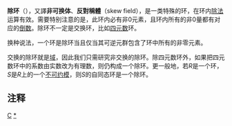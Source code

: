 {{NoteTA
|G1 = Math
|1 = zh-cn:域; zh-tw:體;
}}
{{環論|非交換}}
'''除环'''（{{lang-en|Division ring}}），又譯'''非可换体'''、'''反對稱體'''（skew field），是一类特殊的环，在环内[[除法|除法]]运算有效。需要特别注意的是，此环内必有非0元素，且环内所有的非0量都有对应的[[倒数|倒数]]{{notetag|比如说，对于<math>x</math>来说，存在数<math>a</math>，使得<math>a \cdot x = x \cdot a = 1</math>}}。除环不一定是交换环，比如[[四元数|四元数]]环。

换种说法，一个环是除环当且仅当其可逆元群包含了环中所有的非零元素。

交换的除环就是[[域_(數學)|域]]，因此我们只需研究非交换的除环。除四元数环外，如果把四元数环中的系数由实数改为有理数，则仍构成一个除环。更一般地，若<math>R</math>是一个环，<math>S</math>是<math>R</math>上的一个[[單模|不可约模]]，则<math>S</math>的自同态环是一个除环。
==注释==
{{notefoot}}
{{ModernAlgebra}}

[[Category:抽象代数|C]]
[[Category:环论|*]]